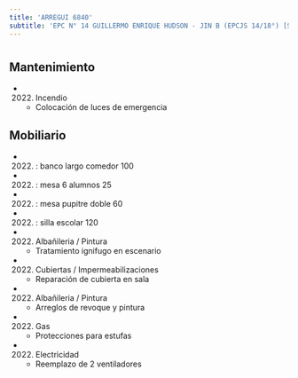 ```yaml
---
title: 'ARREGUI 6840'
subtitle: 'EPC N° 14 GUILLERMO ENRIQUE HUDSON - JIN B (EPCJS 14/18°) [S]'
---
```


#


## Mantenimiento

*  (2022) Incendio 
    + Colocación de luces de emergencia


## Mobiliario

*  (2022) : banco largo comedor 100 

*  (2022) : mesa 6 alumnos 25 

*  (2022) : mesa pupitre doble 60 

*  (2022) : silla escolar 120 




*  (2022) Albañileria / Pintura 
    + Tratamiento ignifugo en escenario

*  (2022) Cubiertas / Impermeabilizaciones 
    + Reparación de cubierta en sala

*  (2022) Albañileria / Pintura 
    + Arreglos de revoque y pintura

*  (2022) Gas 
    + Protecciones para estufas

*  (2022) Electricidad 
    + Reemplazo de 2 ventiladores



